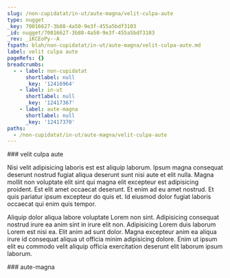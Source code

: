 ```yaml
---
slug: /non-cupidatat/in-ut/aute-magna/velit-culpa-aute
type: nugget
_key: 70016627-3b88-4a50-9e3f-455a5bdf3103
_id: nugget/70016627-3b88-4a50-9e3f-455a5bdf3103
_rev: _iKCEoPy--A
fspath: blah/non-cupidatat/in-ut/aute-magna/velit-culpa-aute.md
label: velit culpa aute
pageRefs: {}
breadcrumbs:
  - - label: non-cupidatat
      shortlabel: null
      _key: '12416964'
    - label: in-ut
      shortlabel: null
      _key: '12417367'
    - label: aute-magna
      shortlabel: null
      _key: '12417370'
paths:
  - /non-cupidatat/in-ut/aute-magna/velit-culpa-aute
---
```


<NuggetArea>
<Nugget slug="/non-cupidatat/in-ut/aute-magna/velit-culpa-aute" type="nugget" _key="70016627-3b88-4a50-9e3f-455a5bdf3103" _id="nugget/70016627-3b88-4a50-9e3f-455a5bdf3103" _rev="_iKCEoPy--A" fspath="blah/non-cupidatat/in-ut/aute-magna/velit-culpa-aute.md" label="velit culpa aute" paths="/non-cupidatat/in-ut/aute-magna/velit-culpa-aute">
<NuggetBody>
### velit culpa aute

Nisi velit adipisicing laboris est est aliquip laborum. Ipsum magna consequat deserunt nostrud fugiat aliqua deserunt sunt nisi aute et elit nulla. Magna mollit non voluptate elit sint qui magna elit excepteur est adipisicing proident. Est elit amet occaecat deserunt. Et enim ad eu amet nostrud. Et quis pariatur ipsum excepteur do quis et. Id eiusmod dolor fugiat laboris occaecat qui enim quis tempor.

Aliquip dolor aliqua labore voluptate Lorem non sint. Adipisicing consequat nostrud irure ea anim sint in irure elit non. Adipisicing Lorem duis laborum Lorem est nisi ea. Elit anim ad sunt dolor. Magna excepteur anim ea aliqua irure id consequat aliqua ut officia minim adipisicing dolore. Enim ut ipsum elit eu commodo velit aliquip officia exercitation deserunt elit laborum ipsum laborum.

</NuggetBody>
<Breadcrumbs>
<Crumbs>
<Crumb _key="12416964" label="non-cupidatat" /><Crumb _key="12417367" label="in-ut" /><Crumb _key="12417370" label="aute-magna" />
</Crumbs>
</Breadcrumbs>
</Nugget>

<NuggetsInbound>
</NuggetsInbound>
<NuggetsOutbound>
</NuggetsOutbound>
</NuggetArea>
<PassagesInbound>
<Passage direction="inbound" type="passage" _key="12417370" _id="passage/12417370" _rev="_iKCEoPq--_" label="aute-magna" passage="aute-magna" fspath="blah/non-cupidatat/in-ut/aute-magna" paths="/non-cupidatat/in-ut/aute-magna" slug="/non-cupidatat/in-ut/aute-magna">
<NuggetBody>
### aute-magna

</NuggetBody>
<Breadcrumbs>
<Crumbs>
<Crumb _key="12416964" label="non-cupidatat" /><Crumb _key="12417367" label="in-ut" />
</Crumbs>
</Breadcrumbs>
</Passage>

</PassagesInbound>
<PassagesOutbound>
</PassagesOutbound>